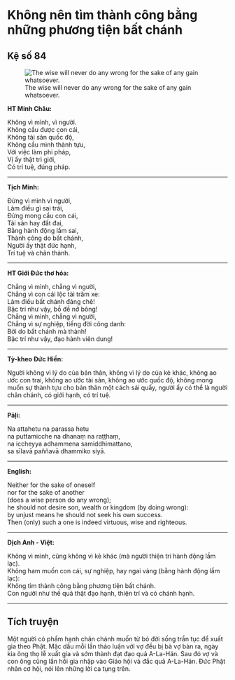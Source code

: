 # Không nên tìm thành công bằng những phương tiện bất chánh {- #khong-nen-tim-thanh-cong-bang-nhung-phuong-tien-bat-chanh}

## Kệ số 84 {- #ke-so-84}

![The wise will never do any wrong for the sake of any gain whatsoever.](images/kinh-phap-cu-ke-so-84-dhammapada-verse-84.jpg){fig-align="center" .lightbox}

**HT Minh Châu:**

Không vì mình, vì người.  
Không cầu được con cái,  
Không tài sản quốc độ,  
Không cầu mình thành tựu,  
Với việc làm phi pháp,  
Vị ấy thật trì giới,  
Có trí tuệ, đúng pháp.  

<hr class="divider">

**Tịch Minh:**

Ðừng vì mình vì người,  
Làm điều gì sai trái,  
Ðừng mong cầu con cái,  
Tài sản hay đất đai,  
Bằng hành động lầm sai,  
Thành công do bất chánh,  
Người ấy thật đức hạnh,  
Trí tuệ và chân thành.  

<hr class="divider">

**HT Giới Đức thơ hóa:**

Chẳng vì mình, chẳng vì người,  
Chẳng vì con cái lộc tài trăm xe:  
Làm điều bất chánh đáng chê!  
Bậc trí như vậy, bồ đề nở bông!  
Chẳng vì mình, chẳng vì người,  
Chẳng vì sự nghiệp, tiếng đời công danh:  
Bởi do bất chánh mà thành!  
Bậc trí như vậy, đạo hành viên dung!  

<hr class="divider">

**Tỳ-kheo Đức Hiền:**

Người không vì lý do của bản thân, không vì lý do của kẻ khác, không ao ước con trai, không ao ước tài sản, không ao ước quốc độ, không mong muốn sự thành tựu cho bản thân một cách sái quấy, người ấy có thể là người chân chánh, có giới hạnh, có trí tuệ.  

<hr class="divider">

**Pāḷi:**

Na attahetu na parassa hetu  
na puttamicche na dhanaṃ na raṭṭhaṃ,  
na iccheyya adhammena samiddhimattano,  
sa sīlavā paññavā dhammiko siyā.  

<hr class="divider">

**English:**

Neither for the sake of oneself  
nor for the sake of another  
(does a wise person do any wrong);  
he should not desire son, wealth or kingdom (by doing wrong):  
by unjust means he should not seek his own success.  
Then (only) such a one is indeed virtuous, wise and righteous.  

<hr class="divider">

**Dịch Anh - Việt:**

Không vì mình, cũng không vì kẻ khác (mà người thiện trí hành động lầm lạc).  
Không ham muốn con cái, sự nghiệp, hay ngai vàng (bằng hành động lầm lạc):  
Không tìm thành công bằng phương tiện bất chánh.  
Con người như thế quả thật đạo hạnh, thiện trí và có chánh hạnh.  

<hr class="divider">

## Tích truyện {- #tich-truyen}

Một người có phẩm hạnh chân chánh muốn từ bỏ đời sống trần tục để xuất gia theo Phật. Mặc dầu mỗi lần thảo luận với vợ đều bị bà vợ bàn ra, ngày kia ông thọ lễ xuất gia và sớm thành đạt đạo quả A-La-Hán. Sau đó vợ và con ông cũng lần hồi gia nhập vào Giáo hội và đắc quả A-La-Hán. Ðức Phật nhân cơ hội, nói lên những lời ca tụng trên.